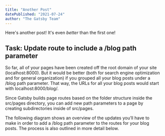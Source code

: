 ```yaml
---
title: "Another Post"
datePublished: "2021-07-24"
author: "The Gatsby Team"
---
```

Here's another post! It's even *better* than the first one!

## Task: Update route to include a /blog path parameter

So far, all of your pages have been created off the root domain of your site (localhost:8000). But it would be better (both for search engine optimization and for general organization) if you grouped all your blog posts under a /blog path parameter. That way, the URLs for all your blog posts would start with localhost:8000/blog/.

Since Gatsby builds page routes based on the folder structure inside the src/pages directory, you can add new path parameters to a page by creating subdirectories inside of src/pages.

The following diagram shows an overview of the updates you’ll have to make in order to add a /blog path parameter to the routes for your blog posts. The process is also outlined in more detail below.